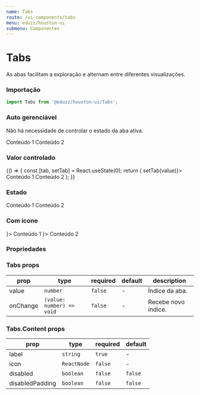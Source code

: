 ```yaml
---
name: Tabs
route: /ui-components/tabs
menu: eduzz/houston-ui
submenu: Componentes
---
```





# Tabs

As abas facilitam a exploração e alternam entre diferentes visualizações.

### Importação

```js
import Tabs from '@eduzz/houston-ui/Tabs';
```

### Auto gerenciável

Não há necessidade de controlar o estado da aba ativa.

<Playground>
  <Tabs>
    <Tabs.Content label='Título 1'>Conteúdo 1</Tabs.Content>
    <Tabs.Content label='Título 2'>Conteúdo 2</Tabs.Content>
  </Tabs>
</Playground>

### Valor controlado

<Playground>
  {() => {
    const [tab, setTab] = React.useState(0);
    return (
      <Tabs value={tab} onChange={value => setTab(value)}>
        <Tabs.Content label='Título 1'>Conteúdo 1</Tabs.Content>
        <Tabs.Content label='Título 2'>Conteúdo 2</Tabs.Content>
      </Tabs>
    );
  }}
</Playground>

### Estado

<Playground>
  <Tabs>
    <Tabs.Content label='Título 1'>Conteúdo 1</Tabs.Content>
    <Tabs.Content label='Desabilitado 2' disabled>
      Conteúdo 2
    </Tabs.Content>
  </Tabs>
</Playground>

### Com ícone

<Playground>
  <Tabs>
    <Tabs.Content label='Título 1' icon={<InsertEmoticonIcon />}>
      Conteúdo 1
    </Tabs.Content>
    <Tabs.Content label='Título 2' icon={<InsertEmoticonIcon />}>
      Conteúdo 2
    </Tabs.Content>
  </Tabs>
</Playground>

### Propriedades

### Tabs props

| prop     | type                      | required | default | description         |
| -------- | ------------------------- | -------- | ------- | ------------------- |
| value    | `number`                  | `false`  | -       | Índice da aba.      |
| onChange | `(value: number) => void` | `false`  | -       | Recebe novo índice. |

### Tabs.Content props

| prop            | type        | required | default |
| --------------- | ----------- | -------- | ------- |
| label           | `string`    | `true`   | -       |
| icon            | `ReactNode` | `false`  | -       |
| disabled        | `boolean`   | `false`  | `false` |
| disabledPadding | `boolean`   | `false`  | `false` |
